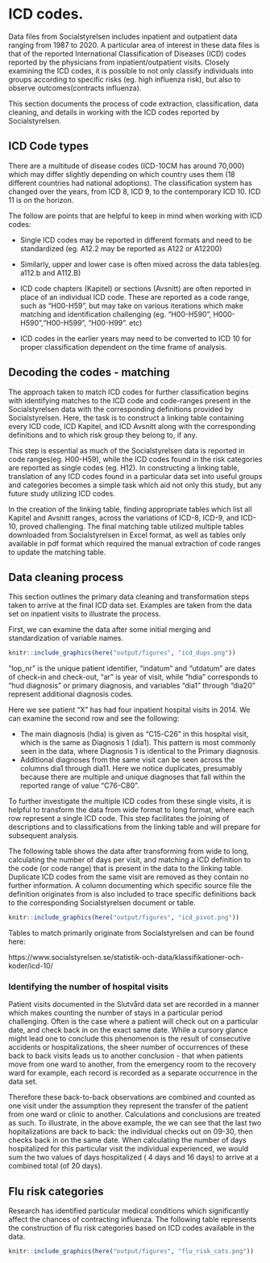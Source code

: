 
# ICD codes.

Data files from Socialstyrelsen includes inpatient and outpatient data ranging from 1987 to 2020.
A particular area of interest in these data files is that of the reported International Classification of Diseases (ICD) codes reported by the physicians from  inpatient/outpatient visits.
Closely examining the ICD codes, it is possible to not only classify individuals into groups  according to specific risks (eg. high influenza risk),
but also to observe outcomes(contracts influenza).

This section documents the process of code extraction,
classification, data cleaning, and details in working with the ICD codes reported by Socialstyrelsen. 

## ICD Code types


There are a multitude of disease codes (ICD-10CM has around 70,000) which may differ slightly depending on which country uses them (18 different countries had national adoptions).
The classification system has changed over the years, from ICD 8, ICD 9, to the contemporary ICD 10.
ICD 11 is on the horizon.


The follow are points that are helpful to keep in mind when working with ICD codes:



* Single ICD codes may be reported in different formats and need to be standardized (eg. A12.2 may be reported as A122 or A12200)

* Similarly, upper and lower case is often mixed across the data tables(eg. a112.b and A112.B)

* ICD code chapters (Kapitel) or sections (Avsnitt) are often reported in place of an individual ICD code.
These are reported as a code range, such as "H00-H59", but may take on various iterations which make matching and identification challenging (eg. "H00-H590", H000-H590","H00-H599", "H00-H99". etc)

* ICD codes in the earlier years may need to be converted to ICD 10 for proper classification dependent on the time frame of analysis.


## Decoding the codes - matching

The approach taken to match ICD codes for further classification begins with identifying matches to the ICD code and code-ranges present in the Socialstyrelsen data with the corresponding definitions provided by Socialstyrelsen.
Here, the task is to construct a linking table containing every ICD code, ICD Kapitel, and ICD Avsnitt along with the corresponding definitions and to which risk group they belong to, if any.

This step is essential as much of the Socialstyrelsen data is reported in code ranges(eg. H00-H59),
while the ICD codes found in the risk categories are reported as single codes (eg. H12).
In constructing a linking table,
translation of any ICD codes found in a particular data set into useful groups and categories becomes a simple task which aid not only this study,
but any future study utilizing ICD codes.

In the creation of the linking table,
finding appropriate tables which list all Kapitel and Avsnitt ranges, across the variations of ICD-8, ICD-9, and ICD-10, proved challenging.
The final matching table utilized multiple tables downloaded from Socialstyrelsen in Excel format,
as well as tables only available in pdf format which required the manual extraction of code ranges to update the matching table.

## Data cleaning process

This section outlines the primary data cleaning and transformation steps taken to arrive at the final ICD data set.  Examples are taken from the data set on inpatient visits to illustrate the process.

First,
we can examine the data after some initial merging and standardization of variable names.


```r

knitr::include_graphics(here("output/figures", "icd_dups.png"))
```

"lop_nr" is the unique patient identifier,
"indatum" and "utdatum" are dates of check-in and check-out,
"ar" is year of visit,
while "hdia" corresponds to "hud diagnosis" or primary diagnosis,
and variables "dia1" through "dia20" represent additional diagnosis codes.

Here we see patient "X" has had four inpatient hospital visits in 2014.  We can examine the second row and see the following:

* The main diagnosis (hdia) is given as "C15-C26" in this hospital visit, which is the same as Diagnosis 1 (dia1).  This pattern is most commonly seen in the data, where Diagnosis 1 is identical to the Primary diagnosis. 
* Additional diagnoses from the same visit can be seen across the columns dia1 through dia11.  Here we notice duplicates, presumably because there are multiple and unique diagnoses that fall within the reported range of value "C76-C80".



To further investigate the multiple ICD codes from these single visits,
it is helpful to transform the data from wide format to long format,
where each row represent a single ICD code.
This step facilitates the joining of descriptions and to classifications from the linking table and will prepare for subsequent analysis.


The following table shows the data after transforming from wide to long,
calculating the number of days per visit,
and matching a ICD definition to the code (or code range) that is present in the data to the linking table.
Duplicate ICD codes from the same visit are removed as they contain no further information.
A column documenting which specific source file the definition originates from is also included to trace specific definitions back to the corresponding Socialstyrelsen document or table.


```r

knitr::include_graphics(here("output/figures", "icd_pivot.png"))
```


Tables to match primarily originate from Socialstyrelsen and can be found here:

https://www.socialstyrelsen.se/statistik-och-data/klassifikationer-och-koder/icd-10/

### Identifying the number of hospital visits

Patient visits documented in the Slutvård data set are recorded in a manner which makes counting the number of stays in a particular period challenging.
Often is the case where a patient will check out on a particular date, and check back in on the exact same date.
While a cursory glance might lead one to conclude this phenomenon is the result of consecutive accidents or hospitalizations, the sheer number of occurrences of these back to back visits leads us to another conclusion - that when patients move from one ward to another, from the emergency room to the recovery ward for example, each record is recorded as a separate occurrence in the data set. 

Therefore these back-to-back observations are combined and counted as one visit under the assumption they represent the transfer of the patient from one ward or clinic to another.  Calculations and conclusions are treated as such.  To illustrate, in the above example, the we can see that the last two hopitalizations are back to back: the individual checks out on 09-30, then checks back in on the same date.  When calculating the number of days hospitalized for this particular visit the individual experienced, we would sum the two values of days hospitalized ( 4 days and 16 days) to arrive at a combined total (of 20 days).


## Flu risk categories

Research has identified particular medical conditions which significantly affect the chances of contracting influenza.  The following table represents the construction of flu risk categories based on ICD codes available in the data.


```r

knitr::include_graphics(here("output/figures", "flu_risk_cats.png"))
```




